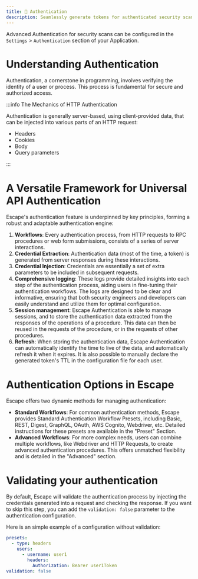 ```yaml
---
title: 🔐 Authentication
description: Seamlessly generate tokens for authenticated security scans with extensive logging support
---
```


Advanced Authentication for security scans can be configured in the `Settings` > `Authentication` section of your Application.

# Understanding Authentication

Authentication, a cornerstone in programming, involves verifying the identity of a user or process. This process is fundamental for secure and authorized access.

:::info The Mechanics of HTTP Authentication

Authentication is generally server-based, using client-provided data, that can be injected into various parts of an HTTP request:
- Headers
- Cookies
- Body
- Query parameters

:::

# A Versatile Framework for Universal API Authentication

Escape's authentication feature is underpinned by key principles, forming a robust and adaptable authentication engine:

1. **Workflows**: Every authentication process, from HTTP requests to RPC procedures or web form submissions, consists of a series of server interactions.
2. **Credential Extraction**: Authentication data (most of the time, a token) is generated from server responses during these interactions.
3. **Credential Injection**: Credentials are essentially a set of extra parameters to be included in subsequent requests.
4. **Comprehensive logging**: These logs provide detailed insights into each step of the authentication process, aiding users in fine-tuning their authentication workflows. The logs are designed to be clear and informative, ensuring that both security engineers and developers can easily understand and utilize them for optimal configuration.
5. **Session management**: Escape Authentication is able to manage sessions, and to store the authentication data extracted from the responses of the operations of a procedure. This data can then be reused in the requests of the procedure, or in the requests of other procedures.
6. **Refresh**: When storing the authentication data, Escape Authentication can automatically identify the time to live of the data, and automatically refresh it when it expires. It is also possible to manually declare the generated token's TTL in the configuration file for each user.



# Authentication Options in Escape

Escape offers two dynamic methods for managing authentication:
- **Standard Workflows**: For common authentication methods, Escape provides Standard Authentication Workflow Presets, including Basic, REST, Digest, GraphQL, OAuth, AWS Cognito, Webdriver, etc. Detailed instructions for these presets are available in the "Preset" Section.
- **Advanced Workflows**: For more complex needs, users can combine multiple workflows, like Webdriver and HTTP Requests, to create advanced authentication procedures. This offers unmatched flexibility and is detailed in the "Advanced" section.

# Validating your authentication

By default, Escape will validate the authentication process by injecting the credentials generated into a request and checking the response.
If you want to skip this step, you can add the `validation: false` parameter to the authentication configuration.

Here is an simple example of a configuration without validation:

```yaml
presets:
  - type: headers
    users:
      - username: user1
        headers:
          Authorization: Bearer user1Token
validation: false
```
